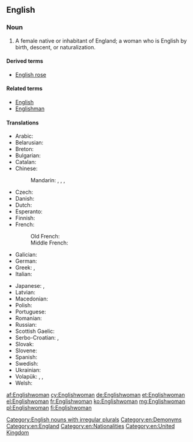 ==English==

===Noun===
{{en-noun|Englishwomen}}

# A female native or inhabitant of England; a woman who is English by birth, descent, or naturalization.

====Derived terms====
* [[English rose]]

====Related terms====
* [[English]]
* [[Englishman]]

====Translations====
{{trans-top|a female native or inhabitant of England}}
* Arabic: {{t-|ar|إنجليزي|f|tr='ingilizíyya}}
* Belarusian: {{t-|be|англійка|f|tr=anhlíjka}}
* Breton: {{t+|br|Saozez|f}}
* Bulgarian: {{t-|bg|англичанка|f|tr=angličánka}}
* Catalan: {{t+|ca|anglesa|f}}
* Chinese:
*: Mandarin: {{t-|cmn|英國人|sc=Hani}}, {{t-|cmn|英国人|tr=Yīngguórén|sc=Hani}} {{qualifier|male or female}}, {{t|cmn|英國女子|sc=Hani}}, {{t|cmn|英国女子|tr=Yīngguó nǚzǐ|sc=Hani}}
* Czech: {{t+|cs|Angličanka|f}}
* Danish: {{t-|da|englænderinde|c}}
* Dutch: {{t+|nl|Engelse|f}}
* Esperanto: {{t-|eo|Anglino}}
* Finnish: {{t+|fi|englantilainen}} {{t+|fi|nainen}}
* French: {{t+|fr|Anglaise|f}}
*: Old French: {{tø|fro|Angloise|f}}
*: Middle French: {{tø|frm|Angloise|f}}
* Galician: {{t|gl|inglesa|f}}
* German: {{t+|de|Engländerin|f}}
* Greek: {{t+|el|Αγγλίδα|f|tr=Anglída}}, {{t+|el|Εγγλέζα|f|tr=Engléza}}
* Italian: {{t+|it|inglese|f}}
{{trans-mid}}
* Japanese: {{t+|ja|イギリス人|tr=Igirisú-jin}} {{qualifier|male or female}}, {{t-|ja|英国婦人|tr=えいこくふじん, Eikoku-fujin}}
* Latvian: {{t-|lv|angliete}}
* Macedonian: {{t-|mk|Англичанка|f|tr=Anglíčanka}}
* Polish: {{t+|pl|Angielka|f}}
* Portuguese: {{t+|pt|inglesa|f}}
* Romanian: {{t-|ro|Englezoaica|f}}
* Russian: {{t+|ru|англичанка|f|tr=angličánka}}
* Scottish Gaelic: {{t-|gd|Ban-Sasannach|f}}
* Serbo-Croatian: {{t-|sh|Енглескиња|f|sc=Cyrl}}, {{t-|sh|Engleskinja|f}}
* Slovak: {{t-|sk|Angličanka|f}}
* Slovene: {{t-|sl|Angležinja|alt=Angléžinja|f}}
* Spanish: {{t-|es|inglesa|f}}
* Swedish: {{t+|sv|engelska|c}}
* Ukrainian: {{t-|uk|англійка|f|tr=anhlíjka}}
* Volapük: {{qualifier|♂♀}} {{t+|vo|Linglänan}}, {{qualifier|♂}} {{t-|vo|hi-Linglänan}}, {{qualifier|♀}} {{t-|vo|ji-Linglänan}}
* Welsh: {{t+|cy|Saesnes|f}}
{{trans-bottom}}

[[Category:English nouns with irregular plurals]]
[[Category:en:Demonyms]]
[[Category:en:England]]
[[Category:en:Nationalities]]
[[Category:en:United Kingdom]]

[[af:Englishwoman]]
[[cy:Englishwoman]]
[[de:Englishwoman]]
[[et:Englishwoman]]
[[el:Englishwoman]]
[[fr:Englishwoman]]
[[ko:Englishwoman]]
[[mg:Englishwoman]]
[[pl:Englishwoman]]
[[fi:Englishwoman]]